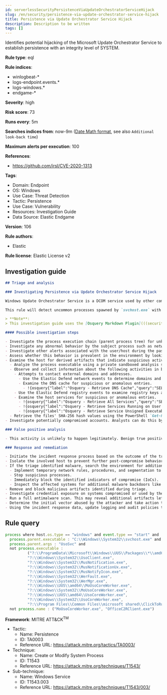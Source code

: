 ```yaml
---
id: serverlessSecurityPersistenceViaUpdateOrchestratorServiceHijack
slug: /en/security/persistence-via-update-orchestrator-service-hijack
title: Persistence via Update Orchestrator Service Hijack
description: Description to be written
tags: []
---
```


<div id="persistence-via-update-orchestrator-service-hijack"></div>

Identifies potential hijacking of the Microsoft Update Orchestrator Service to establish persistence with an integrity level of SYSTEM.

**Rule type**: eql

**Rule indices**:

* winlogbeat-*
* logs-endpoint.events.*
* logs-windows.*
* endgame-*

**Severity**: high

**Risk score**: 73

**Runs every**: 5m

**Searches indices from**: now-9m ([Date Math format](((ref))/common-options.html#date-math), see also <DocLink id="serverlessSecurityRulesUiCreate" section="set-the-rules-schedule">`Additional look-back time`</DocLink>)

**Maximum alerts per execution**: 100

**References**:

* https://github.com/irsl/CVE-2020-1313

**Tags**:

* Domain: Endpoint
* OS: Windows
* Use Case: Threat Detection
* Tactic: Persistence
* Use Case: Vulnerability
* Resources: Investigation Guide
* Data Source: Elastic Endgame

**Version**: 106

**Rule authors**:

* Elastic

**Rule license**: Elastic License v2

## Investigation guide

```markdown
## Triage and analysis

### Investigating Persistence via Update Orchestrator Service Hijack

Windows Update Orchestrator Service is a DCOM service used by other components to install Windows updates that are already downloaded. Windows Update Orchestrator Service was vulnerable to elevation of privileges (any user to local system) due to an improper authorization of the callers. The vulnerability affected the Windows 10 and Windows Server Core products. Fixed by Microsoft on Patch Tuesday June 2020.

This rule will detect uncommon processes spawned by `svchost.exe` with `UsoSvc` as the command line parameters. Attackers can leverage this technique to elevate privileges or maintain persistence.

> **Note**:
> This investigation guide uses the [Osquery Markdown Plugin](((security-guide))/invest-guide-run-osquery.html) introduced in Elastic Stack version 8.5.0. Older Elastic Stack versions will display unrendered Markdown in this guide.

#### Possible investigation steps

- Investigate the process execution chain (parent process tree) for unknown processes. Examine their executable files for prevalence, whether they are located in expected locations, and if they are signed with valid digital signatures.
- Investigate any abnormal behavior by the subject process such as network connections, registry or file modifications, and any spawned child processes.
- Investigate other alerts associated with the user/host during the past 48 hours.
- Assess whether this behavior is prevalent in the environment by looking for similar occurrences across hosts.
- Examine the host for derived artifacts that indicate suspicious activities:
  - Analyze the process executable using a private sandboxed analysis system.
  - Observe and collect information about the following activities in both the sandbox and the alert subject host:
    - Attempts to contact external domains and addresses.
      - Use the Elastic Defend network events to determine domains and addresses contacted by the subject process by filtering by the process' `process.entity_id`.
      - Examine the DNS cache for suspicious or anomalous entries.
        - !{osquery{"label":"Osquery - Retrieve DNS Cache","query":"SELECT * FROM dns_cache"}}
    - Use the Elastic Defend registry events to examine registry keys accessed, modified, or created by the related processes in the process tree.
    - Examine the host services for suspicious or anomalous entries.
      - !{osquery{"label":"Osquery - Retrieve All Services","query":"SELECT description, display_name, name, path, pid, service_type, start_type, status, user_account FROM services"}}
      - !{osquery{"label":"Osquery - Retrieve Services Running on User Accounts","query":"SELECT description, display_name, name, path, pid, service_type, start_type, status, user_account FROM services WHERE\nNOT (user_account LIKE '%LocalSystem' OR user_account LIKE '%LocalService' OR user_account LIKE '%NetworkService' OR\nuser_account == null)\n"}}
      - !{osquery{"label":"Osquery - Retrieve Service Unsigned Executables with Virustotal Link","query":"SELECT concat('https://www.virustotal.com/gui/file/', sha1) AS VtLink, name, description, start_type, status, pid,\nservices.path FROM services JOIN authenticode ON services.path = authenticode.path OR services.module_path =\nauthenticode.path JOIN hash ON services.path = hash.path WHERE authenticode.result != 'trusted'\n"}}
  - Retrieve the files' SHA-256 hash values using the PowerShell `Get-FileHash` cmdlet and search for the existence and reputation of the hashes in resources like VirusTotal, Hybrid-Analysis, CISCO Talos, Any.run, etc.
- Investigate potentially compromised accounts. Analysts can do this by searching for login events (for example, 4624) to the target host after the registry modification.

### False positive analysis

- This activity is unlikely to happen legitimately. Benign true positives (B-TPs) can be added as exceptions if necessary.

### Response and remediation

- Initiate the incident response process based on the outcome of the triage.
- Isolate the involved host to prevent further post-compromise behavior.
- If the triage identified malware, search the environment for additional compromised hosts.
  - Implement temporary network rules, procedures, and segmentation to contain the malware.
  - Stop suspicious processes.
  - Immediately block the identified indicators of compromise (IoCs).
  - Inspect the affected systems for additional malware backdoors like reverse shells, reverse proxies, or droppers that attackers could use to reinfect the system.
- Remove and block malicious artifacts identified during triage.
- Investigate credential exposure on systems compromised or used by the attacker to ensure all compromised accounts are identified. Reset passwords for these accounts and other potentially compromised credentials, such as email, business systems, and web services.
- Run a full antimalware scan. This may reveal additional artifacts left in the system, persistence mechanisms, and malware components.
- Determine the initial vector abused by the attacker and take action to prevent reinfection through the same vector.
- Using the incident response data, update logging and audit policies to improve the mean time to detect (MTTD) and the mean time to respond (MTTR).
```

## Rule query

```js
process where host.os.type == "windows" and event.type == "start" and
  process.parent.executable : "C:\\Windows\\System32\\svchost.exe" and
  process.parent.args : "UsoSvc" and
  not process.executable :
          ("?:\\ProgramData\\Microsoft\\Windows\\UUS\\Packages\\*\\amd64\\MoUsoCoreWorker.exe",
          "?:\\Windows\\System32\\UsoClient.exe",
          "?:\\Windows\\System32\\MusNotification.exe",
          "?:\\Windows\\System32\\MusNotificationUx.exe",
          "?:\\Windows\\System32\\MusNotifyIcon.exe",
          "?:\\Windows\\System32\\WerFault.exe",
          "?:\\Windows\\System32\\WerMgr.exe",
          "?:\\Windows\\UUS\\amd64\\MoUsoCoreWorker.exe",
          "?:\\Windows\\System32\\MoUsoCoreWorker.exe",
          "?:\\Windows\\UUS\\amd64\\UsoCoreWorker.exe",
          "?:\\Windows\\System32\\UsoCoreWorker.exe",
          "?:\\Program Files\\Common Files\\microsoft shared\\ClickToRun\\OfficeC2RClient.exe") and
  not process.name : ("MoUsoCoreWorker.exe", "OfficeC2RClient.exe")

```

**Framework**: MITRE ATT&CK<sup>TM</sup>

* Tactic:
    * Name: Persistence
    * ID: TA0003
    * Reference URL: https://attack.mitre.org/tactics/TA0003/
* Technique:
    * Name: Create or Modify System Process
    * ID: T1543
    * Reference URL: https://attack.mitre.org/techniques/T1543/
* Sub-technique:
    * Name: Windows Service
    * ID: T1543.003
    * Reference URL: https://attack.mitre.org/techniques/T1543/003/

